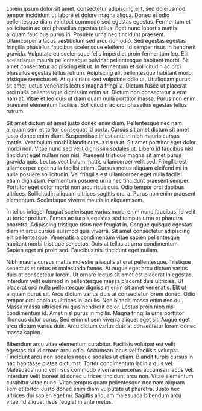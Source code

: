 Lorem ipsum dolor sit amet, consectetur adipiscing elit, sed do eiusmod tempor incididunt ut labore et dolore magna aliqua. Donec et odio pellentesque diam volutpat commodo sed egestas egestas. Fermentum et sollicitudin ac orci phasellus egestas tellus. Eget nunc lobortis mattis aliquam faucibus purus in. Posuere urna nec tincidunt praesent. Ullamcorper a lacus vestibulum sed arcu non odio. Sed egestas egestas fringilla phasellus faucibus scelerisque eleifend. Id semper risus in hendrerit gravida. Vulputate eu scelerisque felis imperdiet proin fermentum leo. Elit scelerisque mauris pellentesque pulvinar pellentesque habitant morbi. Sit amet consectetur adipiscing elit ut. In fermentum et sollicitudin ac orci phasellus egestas tellus rutrum. Adipiscing elit pellentesque habitant morbi tristique senectus et. At quis risus sed vulputate odio ut. Ut aliquam purus sit amet luctus venenatis lectus magna fringilla. Dictum fusce ut placerat orci nulla pellentesque dignissim enim sit. Dictum non consectetur a erat nam at. Vitae et leo duis ut diam quam nulla porttitor massa. Purus non enim praesent elementum facilisis. Sollicitudin ac orci phasellus egestas tellus rutrum.

Sit amet dictum sit amet justo donec enim diam. Pellentesque nec nam aliquam sem et tortor consequat id porta. Cursus sit amet dictum sit amet justo donec enim diam. Suspendisse in est ante in nibh mauris cursus mattis. Vestibulum morbi blandit cursus risus at. Sit amet porttitor eget dolor morbi non. Vitae nunc sed velit dignissim sodales ut. Libero id faucibus nisl tincidunt eget nullam non nisi. Praesent tristique magna sit amet purus gravida quis. Lectus vestibulum mattis ullamcorper velit sed. Fringilla est ullamcorper eget nulla facilisi etiam. Cursus metus aliquam eleifend mi in nulla posuere sollicitudin. Vel fringilla est ullamcorper eget nulla facilisi etiam dignissim. Fermentum posuere urna nec tincidunt praesent semper. Porttitor eget dolor morbi non arcu risus quis. Odio tempor orci dapibus ultrices. Sollicitudin aliquam ultrices sagittis orci a. Purus non enim praesent elementum. Scelerisque viverra mauris in aliquam sem.

In tellus integer feugiat scelerisque varius morbi enim nunc faucibus. Id velit ut tortor pretium. Fames ac turpis egestas sed tempus urna et pharetra pharetra. Adipiscing tristique risus nec feugiat in. Congue quisque egestas diam in arcu cursus euismod quis viverra. Sit amet consectetur adipiscing elit pellentesque. Venenatis a condimentum vitae sapien pellentesque habitant morbi tristique senectus. Duis at tellus at urna condimentum. Sapien eget mi proin sed. Faucibus nisl tincidunt eget nullam.

Nibh mauris cursus mattis molestie a iaculis at erat pellentesque. Tristique senectus et netus et malesuada fames. At augue eget arcu dictum varius duis at consectetur lorem. Ut ornare lectus sit amet est placerat in egestas. Interdum velit euismod in pellentesque massa placerat duis ultricies. Ut placerat orci nulla pellentesque dignissim enim sit amet venenatis. Elit ut aliquam purus sit. Arcu dictum varius duis at consectetur lorem donec. Odio tempor orci dapibus ultrices in iaculis. Non blandit massa enim nec dui. Massa massa ultricies mi quis hendrerit dolor. Lectus proin nibh nisl condimentum id. Amet nisl purus in mollis. Magna fringilla urna porttitor rhoncus dolor purus. Sed enim ut sem viverra aliquet eget sit. Augue eget arcu dictum varius duis. Arcu dictum varius duis at consectetur lorem donec massa sapien.

Bibendum arcu vitae elementum curabitur. Facilisis volutpat est velit egestas dui id ornare arcu odio. Accumsan lacus vel facilisis volutpat. Tincidunt arcu non sodales neque sodales ut etiam. Blandit turpis cursus in hac habitasse platea dictumst. Tortor condimentum lacinia quis vel. Malesuada nunc vel risus commodo viverra maecenas accumsan lacus vel. Interdum velit laoreet id donec ultrices tincidunt arcu non. Vitae elementum curabitur vitae nunc. Vitae tempus quam pellentesque nec nam aliquam sem et tortor. Justo donec enim diam vulputate ut pharetra. Justo nec ultrices dui sapien eget mi. Sagittis aliquam malesuada bibendum arcu vitae. Id aliquet risus feugiat in ante metus.
